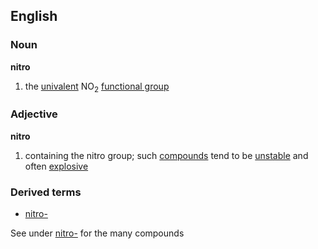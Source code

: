 ==English==
===Noun===
'''nitro'''
#{{chemistry}} the [[univalent]] NO<sub>2</sub> [[functional group]]
===Adjective===
'''nitro'''
#{{chemistry}} containing the nitro group; such [[compound]]s tend to be [[unstable]] and often [[explosive]]
===Derived terms===
*[[nitro-]]

See under [[nitro-]] for the many compounds